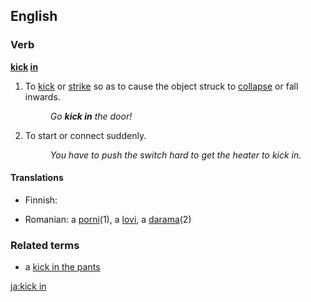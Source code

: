 ==English==

===Verb===
'''[[kick]] [[in]]'''

# To [[kick]] or [[strike]] so as to cause the object struck to [[collapse]] or fall inwards.
#: ''Go '''kick in''' the door!''
# {{idiom}} To start or connect suddenly.
#: ''You have to push the switch hard to get the heater to kick in.''

====Translations====
{{top}}
*Finnish: {{t|fi|potkaista}} {{t|fi|sisään}}
{{mid}}
*Romanian: a [[porni]](1), a [[lovi]], a [[darama]](2)
{{bottom}}

===Related terms===
*a [[kick in the pants]]

[[ja:kick in]]